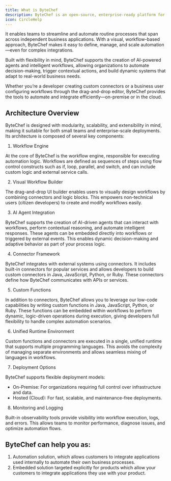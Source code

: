 ```yaml
---
title: What is ByteChef
description: ByteChef is an open-source, enterprise-ready platform for API integration and workflow automation.
icon: CircleHelp
---
```


It enables teams to streamline and automate routine processes that span across independent business applications. With a visual, workflow-based approach, ByteChef makes it easy to define, manage, and scale automation—even for complex integrations.

Built with flexibility in mind, ByteChef supports the creation of AI-powered agents and intelligent workflows, allowing organizations to automate decision-making, trigger contextual actions, and build dynamic systems that adapt to real-world business needs.

Whether you’re a developer creating custom connectors or a business user configuring workflows through the drag-and-drop editor, ByteChef provides the tools to automate and integrate efficiently—on-premise or in the cloud.

## Architecture Overview

ByteChef is designed with modularity, scalability, and extensibility in mind, making it suitable for both small teams and enterprise-scale deployments. Its architecture is composed of several key components:

1. Workflow Engine

At the core of ByteChef is the workflow engine, responsible for executing automation logic. Workflows are defined as sequences of steps using flow control constructs such as if, loop, parallel, and switch, and can include custom logic and external service calls.

2. Visual Workflow Builder

The drag-and-drop UI builder enables users to visually design workflows by combining connectors and logic blocks. This empowers non-technical users (citizen developers) to create and modify workflows easily.

3. AI Agent Integration

ByteChef supports the creation of AI-driven agents that can interact with workflows, perform contextual reasoning, and automate intelligent responses. These agents can be embedded directly into workflows or triggered by external events.  This enables dynamic decision-making and adaptive behavior as part of your process logic.

4. Connector Framework

ByteChef integrates with external systems using connectors. It includes built-in connectors for popular services and allows developers to build custom connectors in Java, JavaScript, Python, or Ruby. These connectors define how ByteChef communicates with APIs or services.

5. Custom Functions

In addition to connectors, ByteChef allows you to leverage our low-code capabilities by writing custom functions in Java, JavaScript, Python, or Ruby. These functions can be embedded within workflows to perform dynamic, logic-driven operations during execution, giving developers full flexibility to handle complex automation scenarios.

6. Unified Runtime Environment

Custom functions and connectors are executed in a single, unified runtime that supports multiple programming languages. This avoids the complexity of managing separate environments and allows seamless mixing of languages in workflows.

7. Deployment Options

ByteChef supports flexible deployment models:

  - On-Premise: For organizations requiring full control over infrastructure and data.
  - Hosted (Cloud): For fast, scalable, and maintenance-free deployments.

8. Monitoring and Logging

Built-in observability tools provide visibility into workflow execution, logs, and errors. This allows teams to monitor performance, diagnose issues, and optimize automation flows.

## ByteChef can help you as:

1. Automation solution, which allows customers to integrate applications used internally to automate their own business processes.
2. Embedded solution targeted explicitly for products which allow your customers to integrate applications they use with your product.


